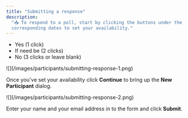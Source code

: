 ```yaml
---
title: "Submitting a response"
description:
  "📥 To respond to a poll, start by clicking the buttons under the
  corresponding dates to set your availability."
---
```


- Yes (1 click)
- If need be (2 clicks)
- No (3 clicks or leave blank)

<Frame>![](/images/participants/submitting-response-1.png)</Frame>

Once you've set your availability click **Continue** to bring up the **New
Participant** dialog.

<Frame caption="The New Pariticpant Dialog">
  ![](/images/participants/submitting-response-2.png)
</Frame>

Enter your name and your email address in to the form and click **Submit**.
